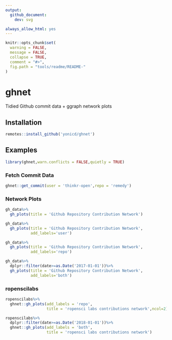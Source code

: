 ```yaml
---
output: 
  github_document:
    dev: svg

always_allow_html: yes
---
```


<!-- README.md is generated from README.Rmd. Please edit that file -->

```r
knitr::opts_chunk$set(
  warning = FALSE,
  message = FALSE,
  collapse = TRUE,
  comment = "#>",
  fig.path = "tools/readme/README-"
)
```

# ghnet

Tidied Github commit data + ggraph network plots

## Installation

```r

remotes::install_github('yonicd/ghnet')

```

## Examples

```r
library(ghnet,warn.conflicts = FALSE,quietly = TRUE)
```
 
 
### Fetch Commit Data

```r

ghnet::get_commit(user = 'thinkr-open',repo = 'remedy')

```

 
### Network Plots

```r
gh_data%>%
  gh_plots(title = 'Github Repository Contribution Network')

gh_data%>%
  gh_plots(title = 'Github Repository Contribution Network',
           add_labels='user')

gh_data%>%
  gh_plots(title = 'Github Repository Contribution Network',
           add_labels='repo')

gh_data%>%
  dplyr::filter(date>=as.Date('2017-01-01'))%>%
  gh_plots(title = 'Github Repository Contribution Network',
           add_labels='both')
```

### ropenscilabs

```r
ropenscilabs%>%
  ghnet::gh_plots(add_labels = 'repo',
                  title = 'ropensci labs contributions network',ncol=2)

ropenscilabs%>%
  dplyr::filter(date>=as.Date('2018-01-01'))%>%
  ghnet::gh_plots(add_labels = 'both',
                  title = 'ropensci labs contributions network')
```
